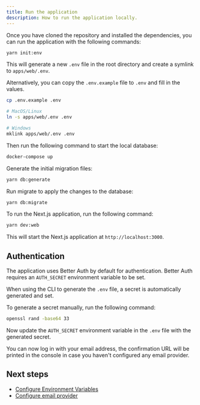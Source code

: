 ```yaml
---
title: Run the application
description: How to run the application locally.
---
```


Once you have cloned the repository and installed the dependencies, you can run the application with the following commands:

```bash
yarn init:env
```

This will generate a new `.env` file in the root directory and create a symlink to `apps/web/.env`.

Alternatively, you can copy the `.env.example` file to `.env` and fill in the values.

```bash
cp .env.example .env

# MacOS/Linux
ln -s apps/web/.env .env

# Windows
mklink apps/web/.env .env
```

Then run the following command to start the local database:

```bash
docker-compose up
```

Generate the initial migration files:

```bash
yarn db:generate
```

Run migrate to apply the changes to the database:

```bash
yarn db:migrate
```

To run the Next.js application, run the following command:

```bash
yarn dev:web
```

This will start the Next.js application at `http://localhost:3000`.

## Authentication

The application uses Better Auth by default for authentication.
Better Auth requires an `AUTH_SECRET` environment variable to be set.

When using the CLI to generate the `.env` file, a secret is automatically generated and set.

To generate a secret manually, run the following command:

```bash
openssl rand -base64 33
```

Now update the `AUTH_SECRET` environment variable in the `.env` file with the generated secret.

You can now log in with your email address, the confirmation URL will be printed in the console in case you haven't configured any email provider.

## Next steps

- [Configure Environment Variables](/docs/nextjs-starter-kit/configuration/environment-variables)
- [Configure email provider](/docs/nextjs-starter-kit/configuration/email-provider)

